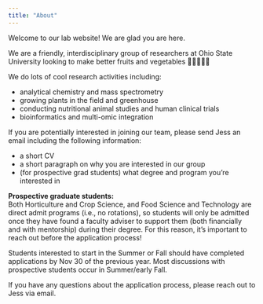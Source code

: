 ```yaml
---
title: "About"
---
```


Welcome to our lab website! We are glad you are here.

We are a friendly, interdisciplinary group of researchers at Ohio State University looking to make better fruits and vegetables 🍅🍏🍎🍓🌱

We do lots of cool research activities including:

- analytical chemistry and mass spectrometry
- growing plants in the field and greenhouse
- conducting nutritional animal studies and human clinical trials
- bioinformatics and multi-omic integration

If you are potentially interested in joining our team, please send Jess an email including the following information:

- a short CV
- a short paragraph on why you are interested in our group
- (for prospective grad students) what degree and program you’re interested in

**Prospective graduate students:** <br>
Both Horticulture and Crop Science, and Food Science and Technology are direct admit programs (i.e., no rotations), so students will only be admitted once they have found a faculty adviser to support them (both financially and with mentorship) during their degree. For this reason, it’s important to reach out before the application process!

Students interested to start in the Summer or Fall should have completed applications by Nov 30 of the previous year. Most discussions with prospective students occur in Summer/early Fall.

If you have any questions about the application process, please reach out to Jess via email.